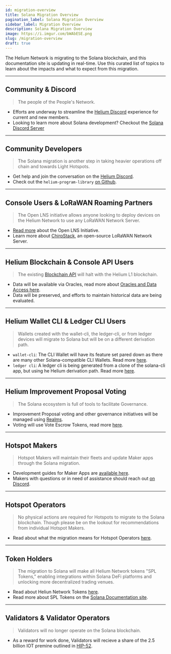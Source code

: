 ```yaml
---
id: migration-overview
title: Solana Migration Overview
pagination_label: Solana Migration Overview
sidebar_label: Migration Overview
description: Solana Migration Overview
image: https://i.imgur.com/bWAbESE.png
slug: /migration-overview
draft: true
---
```



The Helium Network is migrating to the Solana blockchain, and this documentation site is updating in
real-time. Use this curated list of topics to learn about the impacts and what to expect from this
migration.

---

## Community & Discord

> The people of the People's Network.

- Efforts are underway to streamline the [Helium Discord](https://discord.gg/helium) experience for
  current and new members.
- Looking to learn more about Solana development? Checkout the
  [Solana Discord Server](https://discord.com/invite/kBbATFA7PW)

---

## Community Developers

> The Solana migration is another step in taking heavier operations off chain and towards Light
> Hotspots.

- Get help and join the conversation on the [Helium Discord](https://discord.gg/helium).
- Check out the `helium-program-library`
  [on Github](https://github.com/helium/helium-program-library).

---

## Console Users & LoRaWAN Roaming Partners

> The Open LNS initiative allows anyone looking to deploy devices on the Helium Network to use any
> LoRaWAN Network Server.

- [Read more](/lorawan-on-helium/open-lns) about the Open LNS Initiative.
- Learn more about [ChirpStack](https://www.chirpstack.io/), an open-source LoRaWAN Network Server.

---

## Helium Blockchain & Console API Users

> The existing [Blockchain API](/api/blockchain/introduction) will halt with the Helium L1
> blockchain.

- Data will be available via Oracles, read more about [Oracles and Data Access here](/oracles).
- Data will be preserved, and efforts to maintain historical data are being evaluated.

---

## Helium Wallet CLI & Ledger CLI Users

> Wallets created with the wallet-cli, the ledger-cli, or from ledger devices will migrate to Solana
> but will be on a different derivation path.

- `wallet-cli`: The CLI Wallet will have its feature set pared down as there are many other
  Solana-compatible CLI Wallets. Read more
  [here](/solana/migration/wallet-user#for-cli-wallet-users).
- `ledger cli`: A ledger cli is being generated from a clone of the solana-cli app, but using he
  Helium derivation path. Read more [here](/solana/migration/wallet-user#for-ledger-wallet-users).

---

## Helium Improvement Proposal Voting

> The Solana ecosystem is full of tools to facilitate Governance.

- Improvement Proposal voting and other governance initiatives will be managed using
  [Realms](https://app.realms.today/discover).
- Voting will use Vote Escrow Tokens, read more
  [here](/mine-hnt/validators/validators-and-voting-power).

---

## Hotspot Makers

> Hotspot Makers will maintain their fleets and update Maker apps through the Solana migration.

- Development guides for Maker Apps are [available here](/solana/migration/maker).
- Makers with questions or in need of assistance should reach out
  [on Discord](https://discord.com/channels/404106811252408320/1063168335367385268).

---

## Hotspot Operators

> No physical actions are required for Hotspots to migrate to the Solana blockchain. Though please
> be on the lookout for recommendations from individual Hotspot Makers.

- Read about what the migration means for Hotspot Operators
  [here](/solana/migration/hotspot-operator).

---

## Token Holders

> The migration to Solana will make all Helium Network tokens "SPL Tokens," enabling integrations
> within Solana DeFi platforms and unlocking more decentralized trading venues.

- Read about Heliun Network Tokens [here](/helium-tokens/hnt).
- Read more about SPL Tokens on the [Solana Documentation site](https://spl.solana.com/token).

---

## Validators & Validator Operators

> Validators will no longer operate on the Solana blockchain.

- As a reward for work done, Validators will recieve a share of the 2.5 billion IOT premine outlined
  in [HIP-52](https://github.com/helium/HIP/blob/main/0052-iot-dao.md).
